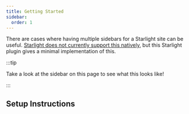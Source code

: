 ```yaml
---
title: Getting Started
sidebar:
  order: 1
---
```



<Deprecated />

There are cases where having multiple sidebars for a Starlight site can be useful. [Starlight does not currently support this natively](https://github.com/withastro/starlight/discussions/959), but this Starlight plugin gives a minimal implementation of this.

:::tip

Take a look at the sidebar on this page to see what this looks like!

:::

## Setup Instructions


<Setup />
